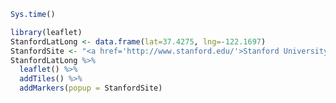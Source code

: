 ```r
Sys.time()
```
```r
library(leaflet)
StanfordLatLong <- data.frame(lat=37.4275, lng=-122.1697)
StanfordSite <- "<a href='http://www.stanford.edu/'>Stanford University</a>"
StanfordLatLong %>% 
  leaflet() %>%
  addTiles() %>%
  addMarkers(popup = StanfordSite)
```